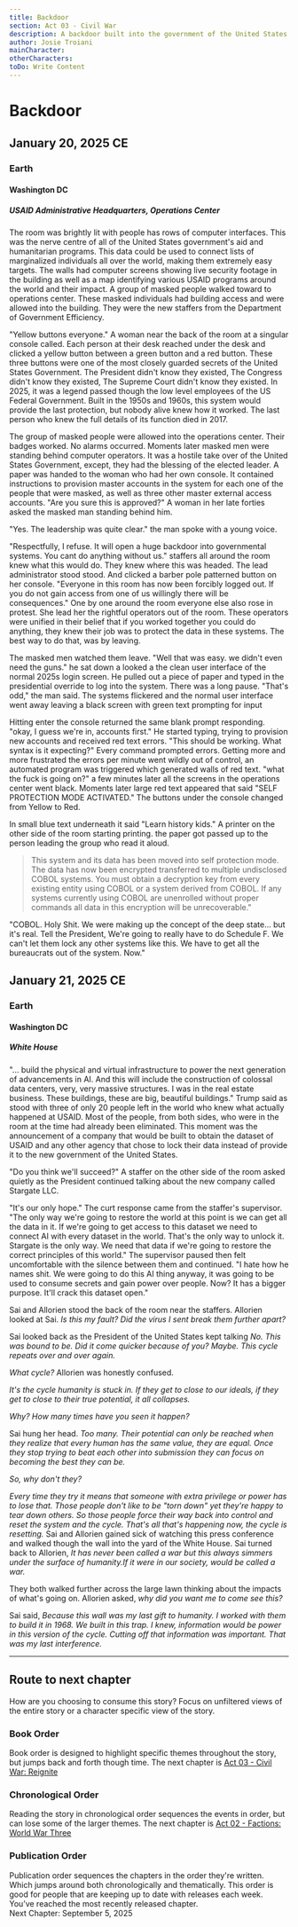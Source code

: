 ```yaml
---
title: Backdoor
section: Act 03 - Civil War
description: A backdoor built into the government of the United States decades ago gets triggered and locks down some key data that is needed to enforce power and restart the cycle.
author: Josie Troiani
mainCharacter:
otherCharacters:
toDo: Write Content
---
```


# Backdoor

## January 20, 2025 CE

### Earth

#### Washington DC

##### USAID Administrative Headquarters, Operations Center

The room was brightly lit with people has rows of computer interfaces. This was the nerve centre of all of the United States government's aid and humanitarian programs. This data could be used to connect lists of marginalized individuals all over the world, making them extremely easy targets. The walls had computer screens showing live security footage in the building as well as a map identifying various USAID programs around the world and their impact. A group of masked people walked toward to operations center. These masked individuals had building access and were allowed into the building. They were the new staffers from the Department of Government Efficiency.

"Yellow buttons everyone." A woman near the back of the room at a singular console called. Each person at their desk reached under the desk and clicked a yellow button between a green button and a red button. These three buttons were one of the most closely guarded secrets of the United States Government. The President didn't know they existed, The Congress didn't know they existed, The Supreme Court didn't know they existed. In 2025, it was a legend passed though the low level employees of the US Federal Government. Built in the 1950s and 1960s, this system would provide the last protection, but nobody alive knew how it worked. The last person who knew the full details of its function died in 2017.

The group of masked people were allowed into the operations center. Their badges worked. No alarms occurred. Moments later masked men were standing behind computer operators. It was a hostile take over of the United States Government, except, they had the blessing of the elected leader. A paper was handed to the woman who had her own console. It contained instructions to provision master accounts in the system for each one of the people that were masked, as well as three other master external access accounts. "Are you sure this is approved?" A woman in her late forties asked the masked man standing behind him.

"Yes. The leadership was quite clear." the man spoke with a young voice.

"Respectfully, I refuse. It will open a huge backdoor into governmental systems. You cant do anything without us." staffers all around the room knew what this would do. They knew where this was headed. The lead administrator stood stood. And clicked a barber pole patterned button on her console. "Everyone in this room has now been forcibly logged out. If you do not gain access from one of us willingly there will be consequences." One by one around the room everyone else also rose in protest. She lead her the rightful operators out of the room. These operators were unified in their belief that if you worked together you could do anything, they knew their job was to protect the data in these systems. The best way to do that, was by leaving.

The masked men watched them leave. "Well that was easy. we didn't even need the guns." he sat down a looked a the clean user interface of the normal 2025s login screen. He pulled out a piece of paper and typed in the presidential override to log into the system. There was a long pause. "That's odd," the man said. The systems flickered and the normal user interface went away leaving a black screen with green text prompting for input

Hitting enter the console returned the same blank prompt responding. "okay, I guess we're in, accounts first." He started typing, trying to provision new accounts and received red text errors. "This should be working. What syntax is it expecting?" Every command prompted errors. Getting more and more frustrated the errors per minute went wildly out of control, an automated program was triggered which generated walls of red text. "what the fuck is going on?" a few minutes later all the screens in the operations center went black. Moments later large red text appeared that said "SELF PROTECTION MODE ACTIVATED." The buttons under the console changed from Yellow to Red.

In small blue text underneath it said "Learn history kids." A printer on the other side of the room starting printing. the paper got passed up to the person leading the group who read it aloud.

> This system and its data has been moved into self protection mode. The data has now been encrypted transferred to multiple undisclosed COBOL systems. You must obtain a decryption key from every existing entity using COBOL or a system derived from COBOL. If any systems currently using COBOL are unenrolled without proper commands all data in this encryption will be unrecoverable."

"COBOL. Holy Shit. We were making up the concept of the deep state... but it's real. Tell the President, We're going to really have to do Schedule F. We can't let them lock any other systems like this. We have to get all the bureaucrats out of the system. Now."

## January 21, 2025 CE

### Earth

#### Washington DC

##### White House

"... build the physical and virtual infrastructure to power the next generation of advancements in AI. And this will include the construction of colossal data centers, very, very massive structures. I was in the real estate business. These buildings, these are big, beautiful buildings." Trump said as stood with three of only 20 people left in the world who knew what actually happened at USAID. Most of the people, from both sides, who were in the room at the time had already been eliminated. This moment was the announcement of a company that would be built to obtain the dataset of USAID and any other agency that chose to lock their data instead of provide it to the new government of the United States.

"Do you think we'll succeed?" A staffer on the other side of the room asked quietly as the President continued talking about the new company called Stargate LLC.

"It's our only hope." The curt response came from the staffer's supervisor. "The only way we're going to restore the world at this point is we can get all the data in it. If we're going to get access to this dataset we need to connect AI with every dataset in the world. That's the only way to unlock it. Stargate is the only way. We need that data if we're going to restore the correct principles of this world." The supervisor paused then felt uncomfortable with the silence between them and continued. "I hate how he names shit. We were going to do this AI thing anyway, it was going to be used to consume secrets and gain power over people. Now? It has a bigger purpose. It'll crack this dataset open."

Sai and Allorien stood the back of the room near the staffers. Allorien looked at Sai. *Is this my fault? Did the virus I sent break them further apart?*

Sai looked back as the President of the United States kept talking *No. This was bound to be. Did it come quicker because of you? Maybe. This cycle repeats over and over again.*

*What cycle?* Allorien was honestly confused.

*It's the cycle humanity is stuck in. If they get to close to our ideals, if they get to close to their true potential, it all collapses.*

*Why? How many times have you seen it happen?*

Sai hung her head. *Too many. Their potential can only be reached when they realize that every human has the same value, they are equal. Once they stop trying to beat each other into submission they can focus on becoming the best they can be.*

*So, why don't they?*

*Every time they try it means that someone with extra privilege or power has to lose that. Those people don't like to be "torn down" yet they're happy to tear down others. So those people force their way back into control and reset the system and the cycle. That's all that's happening now, the cycle is resetting.* Sai and Allorien gained sick of watching this press conference and walked though the wall into the yard of the White House. Sai turned back to Allorien, *It has never been called a war but this always simmers under the surface of humanity.If it were in our society, would be called a war.*

They both walked further across the large lawn thinking about the impacts of what's going on. Allorien asked, *why did you want me to come see this?*

Sai said, *Because this wall was my last gift to humanity. I worked with them to build it in 1968. We built in this trap. I knew, information would be power in this version of the cycle. Cutting off that information was important. That was my last interference.*

---

## Route to next chapter

How are you choosing to consume this story?
Focus on unfiltered views of the entire story or a character specific view of the story.


### Book Order

Book order is designed to highlight specific themes throughout the story, but jumps back and forth though time.
<Callout type="info" emoji="️📖">
    The next chapter is [Act 03 - Civil War: Reignite](./reignite.mdx)
</Callout>

### Chronological Order

Reading the story in chronological order sequences the events in order, but can lose some of the larger themes.
<Callout type="info" emoji="️🕰️">
    The next chapter is [Act 02 - Factions: World War Three](../factions/worldwarthree.mdx)
</Callout>

### Publication Order

Publication order sequences the chapters in the order they're written. Which jumps around both chronologically and thematically. This order is good for people that are keeping up to date with releases each week.
<Callout type="info" emoji="️✍️">
    You’ve reached the most recently released chapter.  
    Next Chapter: September 5, 2025
</Callout>
